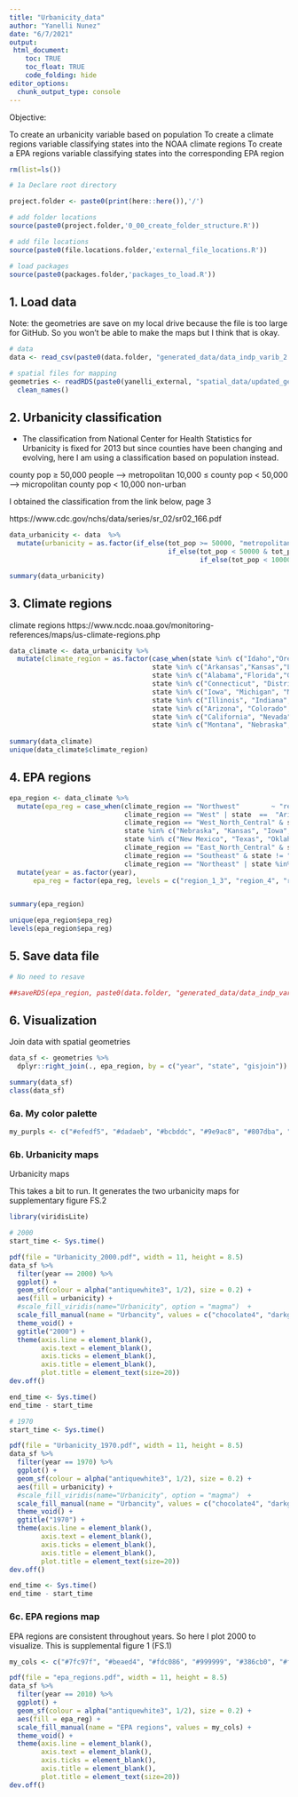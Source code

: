 ```yaml
---
title: "Urbanicity_data"
author: "Yanelli Nunez"
date: "6/7/2021"
output:
 html_document:
    toc: TRUE
    toc_float: TRUE
    code_folding: hide
editor_options: 
  chunk_output_type: console
---
```


Objective:

To create an urbanicity variable based on population
To create a climate regions variable classifying states into the NOAA climate regions
To create a EPA regions variable classifying states into the corresponding EPA region


```r

rm(list=ls())

# 1a Declare root directory

project.folder <- paste0(print(here::here()),'/')

# add folder locations
source(paste0(project.folder,'0_00_create_folder_structure.R'))

# add file locations
source(paste0(file.locations.folder,'external_file_locations.R'))

# load packages
source(paste0(packages.folder,'packages_to_load.R'))


```

## 1. Load data

Note: the geometries are save on my local drive because the file is too large for GitHub. So you won't be able to make the maps but I think that is okay.

```r

# data
data <- read_csv(paste0(data.folder, "generated_data/data_indp_varib_2.csv")) 

# spatial files for mapping 
geometries <- readRDS(paste0(yanelli_external, "spatial_data/updated_generated_files/geometries_counties.rds")) %>%
  clean_names() 

```


## 2. Urbanicity classification

- The classification from National Center for Health Statistics for Urbanicity is fixed for 2013 but since counties have been changing and evolving, here I am using a classification based on population instead. 

county pop ≥ 50,000 people --> metropolitan
10,000 ≤ county pop < 50,000 --> micropolitan
county pop < 10,000 non-urban

I obtained the classification from the link below, page 3

https://www.cdc.gov/nchs/data/series/sr_02/sr02_166.pdf


```r

data_urbanicity <- data  %>%
  mutate(urbanicity = as.factor(if_else(tot_pop >= 50000, "metropolitan",
                                        if_else(tot_pop < 50000 & tot_pop >= 10000, "micropolitan",
                                                if_else(tot_pop < 10000, "non-urban", "metropolitan")))))

summary(data_urbanicity)

```

## 3. Climate regions

climate regions https://www.ncdc.noaa.gov/monitoring-references/maps/us-climate-regions.php

```r

data_climate <- data_urbanicity %>%
  mutate(climate_region = as.factor(case_when(state %in% c("Idaho","Oregon","Washington") ~ "Northwest",
                                    state %in% c("Arkansas","Kansas","Louisiana","Mississippi","Oklahoma","Texas") ~ "South",
                                    state %in% c("Alabama","Florida","Georgia", "North Carolina", "South Carolina", "Virginia") ~ "Southeast",
                                    state %in% c("Connecticut", "District Of Columbia", "Delaware", "Maine", "Maryland", "Massachusetts", "New Hampshire", "New Jersey", "New York", "Pennsylvania", "Rhode Island", "Vermont") ~ "Northeast",
                                    state %in% c("Iowa", "Michigan", "Minnesota", "Wisconsin") ~ "East_North_Central",
                                    state %in% c("Illinois", "Indiana", "Kentucky", "Missouri", "Ohio", "Tennessee", "West Virginia") ~ "Central",
                                    state %in% c("Arizona", "Colorado", "New Mexico", "Utah") ~ "Southwest",
                                    state %in% c("California", "Nevada") ~ "West",
                                    state %in% c("Montana", "Nebraska", "North Dakota", "South Dakota", "Wyoming") ~ "West_North_Central")))
                                    
summary(data_climate)
unique(data_climate$climate_region)

```

## 4. EPA regions

```r

epa_region <- data_climate %>%
  mutate(epa_reg = case_when(climate_region == "Northwest"        ~ "region_10",
                             climate_region == "West" | state  ==  "Arizona" ~ "region_9",
                             climate_region == "West_North_Central" & state != "Nebraska" | state %in% c("Utah", "Colorado") ~ "region_8",
                             state %in% c("Nebraska", "Kansas", "Iowa", "Missouri") ~ "region_7",
                             state %in% c("New Mexico", "Texas", "Oklahoma", "Arkansas", "Louisiana") ~ "region_6",
                             climate_region == "East_North_Central" & state != "Iowa" | state %in% c("Illinois", "Ohio", "Indiana") ~ "region_5",
                             climate_region == "Southeast" & state != "Virginia" | state %in% c("Mississippi", "Tennessee", "Kentucky")  ~ "region_4",
                             climate_region == "Northeast" | state %in% c("Virginia", "West Virginia") ~ "region_1_3")) %>%
  mutate(year = as.factor(year), 
      epa_reg = factor(epa_reg, levels = c("region_1_3", "region_4", "region_5", "region_6", "region_7", "region_8", "region_9", "region_10")))


summary(epa_region)

unique(epa_region$epa_reg)
levels(epa_region$epa_reg)
```

## 5. Save data file 

```r

# No need to resave 

##saveRDS(epa_region, paste0(data.folder, "generated_data/data_indp_varib_3.rds")) 

```

## 6. Visualization

Join data with spatial geometries

```r

data_sf <- geometries %>%
  dplyr::right_join(., epa_region, by = c("year", "state", "gisjoin"))

summary(data_sf)
class(data_sf)
```

### 6a. My color palette 

```r

my_purpls <- c("#efedf5", "#dadaeb", "#bcbddc", "#9e9ac8", "#807dba", "#6a51a3", "#54278f", "#3f007d", "#1D0633", "#000000")

```

### 6b. Urbanicity maps

Urbanicity maps

This takes a bit to run. It generates the two urbanicity maps for supplementary figure FS.2

```r

library(viridisLite)

# 2000
start_time <- Sys.time()    

pdf(file = "Urbanicity_2000.pdf", width = 11, height = 8.5)
data_sf %>%
  filter(year == 2000) %>%
  ggplot() +
  geom_sf(colour = alpha("antiquewhite3", 1/2), size = 0.2) +
  aes(fill = urbanicity) +
  #scale_fill_viridis(name="Urbanicity", option = "magma")  +
  scale_fill_manual(name = "Urbancity", values = c("chocolate4", "darkgoldenrod3", "chartreuse4")) +
  theme_void() +
  ggtitle("2000") +
  theme(axis.line = element_blank(), 
        axis.text = element_blank(),
        axis.ticks = element_blank(), 
        axis.title = element_blank(),
        plot.title = element_text(size=20)) 
dev.off()

end_time <- Sys.time()
end_time - start_time  

# 1970
start_time <- Sys.time()    

pdf(file = "Urbanicity_1970.pdf", width = 11, height = 8.5)
data_sf %>%
  filter(year == 1970) %>%
  ggplot() +
  geom_sf(colour = alpha("antiquewhite3", 1/2), size = 0.2) +
  aes(fill = urbanicity) +
  #scale_fill_viridis(name="Urbanicity", option = "magma")  +
  scale_fill_manual(name = "Urbancity", values = c("chocolate4", "darkgoldenrod3", "chartreuse4")) +
  theme_void() +
  ggtitle("1970") +
  theme(axis.line = element_blank(), 
        axis.text = element_blank(),
        axis.ticks = element_blank(), 
        axis.title = element_blank(),
        plot.title = element_text(size=20)) 
dev.off()

end_time <- Sys.time()
end_time - start_time  
```


### 6c. EPA regions map

EPA regions are consistent throughout years. So here I plot 2000 to visualize. This is supplemental figure 1 (FS.1)

```r

my_cols <- c("#7fc97f", "#beaed4", "#fdc086", "#999999", "#386cb0", "#f0027f", "#bf5b17", "#377eb8", "#a65628")

pdf(file = "epa_regions.pdf", width = 11, height = 8.5)
data_sf %>%
  filter(year == 2010) %>%
  ggplot() +
  geom_sf(colour = alpha("antiquewhite3", 1/2), size = 0.2) +
  aes(fill = epa_reg) +
  scale_fill_manual(name = "EPA regions", values = my_cols) +
  theme_void() +
  theme(axis.line = element_blank(), 
        axis.text = element_blank(),
        axis.ticks = element_blank(), 
        axis.title = element_blank(),
        plot.title = element_text(size=20)) 
dev.off()

```

